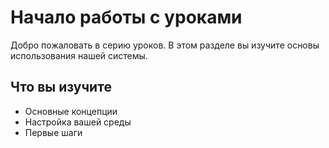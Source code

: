 # Начало работы с уроками

Добро пожаловать в серию уроков. В этом разделе вы изучите основы использования нашей системы.

## Что вы изучите

- Основные концепции
- Настройка вашей среды
- Первые шаги

